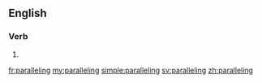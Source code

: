 ==English==

===Verb===
{{head|en|present participle}}

# {{present participle of|parallel|lang=en|nocat=1}}

[[fr:paralleling]]
[[my:paralleling]]
[[simple:paralleling]]
[[sv:paralleling]]
[[zh:paralleling]]
